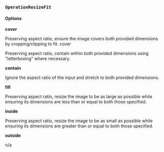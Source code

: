 ### `OperationResizeFit`

#### **Options**

**cover**

Preserving aspect ratio, ensure the image covers both provided dimensions by cropping/clipping to fit.
cover

Preserving aspect ratio, contain within both provided dimensions using "letterboxing" where necessary.

**contain**

Ignore the aspect ratio of the input and stretch to both provided dimensions.

**fill**

Preserving aspect ratio, resize the image to be as large as possible while ensuring its dimensions are less than
or equal to both those specified.

**inside**

Preserving aspect ratio, resize the image to be as small as possible while ensuring its dimensions are greater
than or equal to both those specified.

**outside**

n/a

